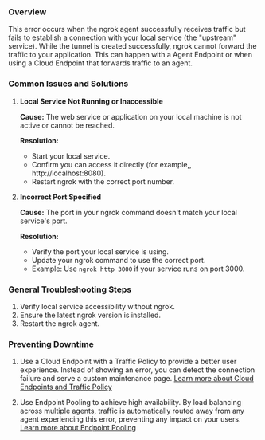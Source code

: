 ### Overview

This error occurs when the ngrok agent successfully receives traffic but fails to establish a connection with your local service (the "upstream" service). While the tunnel is created successfully, ngrok cannot forward the traffic to your application. This can happen with a Agent Endpoint or when using a Cloud Endpoint that forwards traffic to an agent.

### Common Issues and Solutions

1. **Local Service Not Running or Inaccessible**

   **Cause:** The web service or application on your local machine is not active or cannot be reached.

   **Resolution:**
   - Start your local service.
   - Confirm you can access it directly (for example,, http://localhost:8080).
   - Restart ngrok with the correct port number.

2. **Incorrect Port Specified**

   **Cause:** The port in your ngrok command doesn't match your local service's port.

   **Resolution:**
   - Verify the port your local service is using.
   - Update your ngrok command to use the correct port.
   - Example: Use `ngrok http 3000` if your service runs on port 3000.

### General Troubleshooting Steps

1. Verify local service accessibility without ngrok.
2. Ensure the latest ngrok version is installed.
3. Restart the ngrok agent.

### Preventing Downtime

1. Use a Cloud Endpoint with a Traffic Policy to provide a better user experience. Instead of showing an error, you can detect the connection failure and serve a custom maintenance page. [Learn more about Cloud Endpoints and Traffic Policy](/universal-gateway/cloud-endpoints/)

2. Use Endpoint Pooling to achieve high availability. By load balancing across multiple agents, traffic is automatically routed away from any agent experiencing this error, preventing any impact on your users. [Learn more about Endpoint Pooling](/universal-gateway/endpoint-pooling/)
